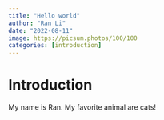 ```yaml
---
title: "Hello world"
author: "Ran Li"
date: "2022-08-11"
image: https://picsum.photos/100/100
categories: [introduction]
---
```


# Introduction

My name is Ran. My favorite animal are cats!

